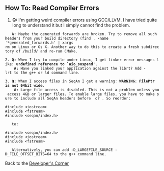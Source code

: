 
== How To: Read Compiler Errors ==

#'''Q:''' I'm getting weird compiler errors using GCC/LLVM. I have tried quite long to understand it but I simply cannot find the problem.<br>
    '''A:''' Maybe the generated forwards are broken. Try to remove all such headers from your build directory (<tt>find . -name '*generated_forwards.h' | xargs rm</tt> on Linux or Os X. Another way to do this to create a fresh subdirectory of ''/build/'' and re-run CMake.

 2. '''Q:''' When I try to compile under Linux, I get linker error messages like: '''<tt>undefined reference to `aio_suspend'</tt>'''.<br>
    '''A:''' Have you linked your application against the <tt>librt</tt>? Add <tt>-lrt</tt> to the <tt>g++</tt> or <tt>ld</tt> command line.

 3. '''Q:''' When I access files in SeqAn I get a warning: '''WARNING: FilePtr is not 64bit wide'''.<br>
    '''A:''' Large file access is disabled. This is not a problem unless you access 4GB or larger files. To enable large files, you have to make sure to include all SeqAn headers before <tt><fstream></tt> or <tt><iostream></tt>. So reorder:
<pre>
#include <iostream>
#include <fstream>
#include <seqan/index.h>
</pre>
    to:
<pre>
#include <seqan/index.h>
#include <iostream>
#include <fstream>
</pre>
    Alternatively, you can add <tt>-D_LARGEFILE_SOURCE -D_FILE_OFFSET_BITS=64</tt> to the <tt>g++</tt> command line.

Back to the [[HowTo/GetStarted| Developer's Corner]]



{{TracNotice|{{PAGENAME}}}}